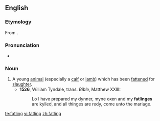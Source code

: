 ==English==
===Etymology===
From {{suffix|fat|ling}}.

===Pronunciation===
*{{a|UK}} {{IPA|/ˈfatlɪŋ/}}

===Noun===
{{en-noun}}

# A young [[animal]] (especially a [[calf]] or [[lamb]]) which has been [[fatten]]ed for [[slaughter]].
#*'''1526''', William Tyndale, trans. ''Bible'', Matthew XXIII:
#*:Lo I have prepared my dynner, myne oxen and my '''fatlinges''' are kylled, and all thinges are redy, come unto the mariage.

[[te:fatling]]
[[vi:fatling]]
[[zh:fatling]]